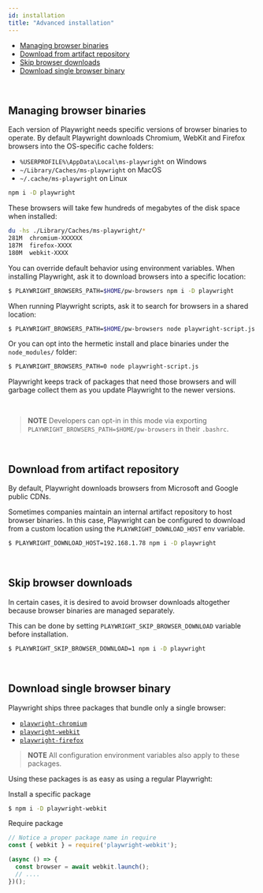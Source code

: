 ```yaml
---
id: installation
title: "Advanced installation"
---
```



<!-- GEN:toc -->
- [Managing browser binaries](#managing-browser-binaries)
- [Download from artifact repository](#download-from-artifact-repository)
- [Skip browser downloads](#skip-browser-downloads)
- [Download single browser binary](#download-single-browser-binary)
<!-- GEN:stop -->

<br/>

## Managing browser binaries

Each version of Playwright needs specific versions of browser binaries to operate. By default Playwright downloads Chromium, WebKit and Firefox browsers into the OS-specific cache folders:

- `%USERPROFILE%\AppData\Local\ms-playwright` on Windows
- `~/Library/Caches/ms-playwright` on MacOS
- `~/.cache/ms-playwright` on Linux

```sh
npm i -D playwright
```

These browsers will take few hundreds of megabytes of the disk space when installed:

```sh
du -hs ./Library/Caches/ms-playwright/*
281M  chromium-XXXXXX
187M  firefox-XXXX
180M  webkit-XXXX
```

You can override default behavior using environment variables. When installing Playwright, ask it to download browsers into a specific location:

```sh
$ PLAYWRIGHT_BROWSERS_PATH=$HOME/pw-browsers npm i -D playwright
```

When running Playwright scripts, ask it to search for browsers in a shared location:

```sh
$ PLAYWRIGHT_BROWSERS_PATH=$HOME/pw-browsers node playwright-script.js
```

Or you can opt into the hermetic install and place binaries under the `node_modules/` folder:

```sh
$ PLAYWRIGHT_BROWSERS_PATH=0 node playwright-script.js
```

Playwright keeps track of packages that need those browsers and will garbage collect them as you update Playwright to the newer versions.

<br/>

> **NOTE** Developers can opt-in in this mode via exporting `PLAYWRIGHT_BROWSERS_PATH=$HOME/pw-browsers` in their `.bashrc`.

<br/>

## Download from artifact repository

By default, Playwright downloads browsers from Microsoft and Google public CDNs.

Sometimes companies maintain an internal artifact repository to host browser
binaries. In this case, Playwright can be configured to download from a custom
location using the `PLAYWRIGHT_DOWNLOAD_HOST` env variable.

```sh
$ PLAYWRIGHT_DOWNLOAD_HOST=192.168.1.78 npm i -D playwright
```

<br/>

## Skip browser downloads

In certain cases, it is desired to avoid browser downloads altogether because
browser binaries are managed separately.

This can be done by setting `PLAYWRIGHT_SKIP_BROWSER_DOWNLOAD` variable before installation.

```sh
$ PLAYWRIGHT_SKIP_BROWSER_DOWNLOAD=1 npm i -D playwright
```

<br/>

## Download single browser binary

Playwright ships three packages that bundle only a single browser:
- [`playwright-chromium`](https://www.npmjs.com/package/playwright-chromium)
- [`playwright-webkit`](https://www.npmjs.com/package/playwright-webkit)
- [`playwright-firefox`](https://www.npmjs.com/package/playwright-firefox)

> **NOTE** All configuration environment variables also apply to these packages.

Using these packages is as easy as using a regular Playwright:

Install a specific package

```sh
$ npm i -D playwright-webkit
```

Require package

```js
// Notice a proper package name in require
const { webkit } = require('playwright-webkit');

(async () => {
  const browser = await webkit.launch();
  // ....
})();
```
